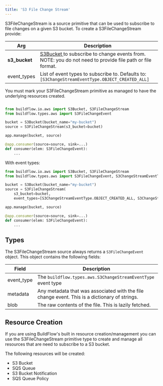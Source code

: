 ```yaml
---
title: 'S3 File Change Stream'
---
```


S3FileChangeStream is a source primitive that can be used to subscribe to file changes on a given S3 bucket. To create a S3FileChangeStream provide:

| Arg           | Description                                                                                                        |
|---------------|--------------------------------------------------------------------------------------------------------------------|
| **s3_bucket** | [ S3Bucket ](/buildflow/primitives/aws/s3)  to subscribe to change events from. NOTE: you do not need to provide file path or file format. |
| event_types   | List of event types to subscribe to. Defaults to:  ` [S3ChangeStreamEventType.OBJECT_CREATED_ALL] `                |


<Tip>
    You must mark your S3FileChangeStream primitive as managed to have the underlying resources created.
</Tip>


```python

from buildflow.io.aws import S3Bucket, S3FileChangeStream
from buildflow.types.aws import S3FileChangeEvent

bucket = S3Bucket(bucket_name="my-bucket")
source = S3FileChangeStream(s3_bucket=bucket)

app.manage(bucket, source)

@app.consumer(source=source, sink=...)
def consumer(elem: S3FileChangeEvent):
    ...
```

With event types:

```python
from buildflow.io.aws import S3Bucket, S3FileChangeStream
from buildflow.types.aws import S3FileChangeEvent, S3ChangeStreamEventType

bucket = S3Bucket(bucket_name="my-bucket")
source = S3FileChangeStream(
    s3_bucket=bucket,
    event_types=[S3ChangeStreamEventType.OBJECT_CREATED_ALL, S3ChangeStreamEventType.OBJECT_REMOVED_ALL])

app.manage(bucket, source)

@app.consumer(source=source, sink=...)
def consumer(elem: S3FileChangeEvent):
    ...
```

## Types

The S3FileChangeStream source always returns a `S3FileChangeEvent` object. This object contains the following fields:

| Field      | Description                                                                                   |
|------------|-----------------------------------------------------------------------------------------------|
| event_type | The `buildflow.types.aws.S3ChangeStreamEventType` event type                                  |
| metadata   | Any metadata that was associated with the file change event. This is a dictionary of strings. |
| blob       | The raw contents of the file. This is lazily fetched.                                         |

## Resource Creation

If you are using BuildFlow's built in resource creation/management you can use the S3FileChangeStream primitive type to create and manage all resources that are need to subscribe to a S3 bucket.

The following resources will be created:
- S3 Bucket
- SQS Queue
- S3 Bucket Notification
- SQS Queue Policy
